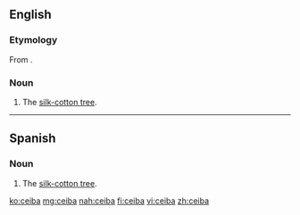==English==
===Etymology===
From {{etyl|es|en}} {{term|ceiba|lang=es}}.
===Noun===
{{en-noun|pl2=ceiba}}

# The [[silk-cotton tree]].
----
==Spanish==

===Noun===
{{es-noun|f}}

# The [[silk-cotton tree]].

[[ko:ceiba]]
[[mg:ceiba]]
[[nah:ceiba]]
[[fi:ceiba]]
[[vi:ceiba]]
[[zh:ceiba]]